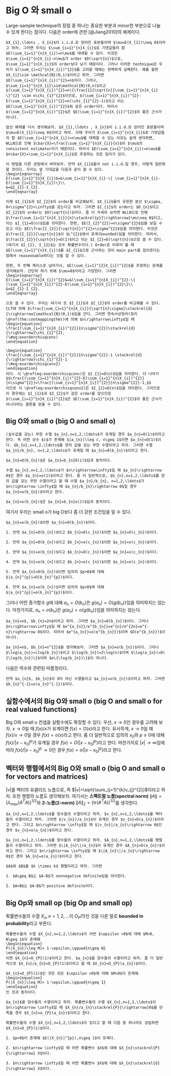 # Big O 와 small o {#bigOsmallo}

Large-sample technique의 장점 중 하나는 중요한 부분과 minor한 부분으로 나눌 수 있게 한다는 점이다. 다음은 order에 관한 [@Jiang2010]의 예제이다.

```example
$X_{1},\ldots , X_{n}$이 i.i.d.로 얻어진 표본들이며 $\mu=E(X_{1})\neq 0$이라고 하자. 그러면 우리는 $\sum_{i=1}^{n}X_{i}$로 기댓값들의 합 $E(\sum_{i=1}^{n}X_{i})=n\mu$를 대체할 수 있다. 이것은 $\sum_{i=1}^{n}X_{i}-n\mu$가 order $O(\sqrt{n})$으로, $\sum_{i=1}^{n}X_{i}$의 order보다 낮기 때문이다. 그러나 이러한 technique은 우리가 $(\sum_{i=1}^{n}X_{i})^{2}$를 고려할 때에는 완벽하게 실패한다. 예를 들면 $X_{i}\sim \mathcal{N}(0,1)$이라고 하자. 그러면 $E(\sum_{i=1}^{n}X_{i})^{2}=n$이다. 그러나, $\sum_{i=1}^{n}X_{i}\sim\mathcal{N}(0,n)$이고 $(\sum_{i=1}^{n}X_{i})^{2}=n\{\frac{1}{\sqrt{n}}\sum_{i=1}^{n}X_{i} \}^{2} \sim n\chi_{1}^{2}$이므로, $(\sum_{i=1}^{n}X_{i})^{2}-E(\sum_{i=1}^{n}X_{i})^{2}=n(\chi_{1}^{2}-1)$이고 이는 $E(\sum_{i=1}^{n}X_{i})^{2}$와 같은 order이다. 따라서 $(\sum_{i=1}^{n}X_{i})^{2}$은 $E(\sum_{i=1}^{n}X_{i})^{2}$의 좋은 근사가 아니다.

```

```example
앞선 예제를 다시 생각해보자. $X_{1},\ldots , X_{n}$이 i.i.d.로 얻어진 표본들이며 $\mu=E(X_{1})\neq 0$이라고 하자. 이때 우리가 $\sum_{i=1}^{n}X_{i}$로 기댓값들의 합 $E(\sum_{i=1}^{n}X_{i})=n\mu$를 대체할 수 있는 이유는 쉽게 생각하면, WLLN으로 인해 $\bar{X}=\frac{\sum_{i=1}^{n}X_{i}}{n}$이 $\mu$의 consistent estimator이기 때문이다. 따라서 $E(\sum_{i=1}^{n}X_{i})=n\mu$를 $n\bar{X}=\sum_{i=1}^{n}X_{i}$로 추정하는 것은 일리가 있다.

이 방법을 다른 관점에서 바라보자. 만약 $X_{i}$들이 not i.i.d.일 경우, 어떻게 일반화 할 것이다. 우리는 앞 기대값을 다음과 같이 쓸 수 있다.
\begin{eqnarray}
E(\sum_{i=1}^{n}X_{i})&=&\sum_{i=1}^{n}X_{i}-\{ \sum_{i=1}^{n}X_{i}-E(\sum_{i=1}^{n}X_{i})\}\\
&=&I_{1}-I_{2}.
\end{eqnarray}

이제 $I_{1}$과 $I_{2}$의 order를 비교해보자. $X_{i}$들이 유한한 분산 $\sigma, 0<\sigma^{2}<\infty$을 갖는다고 하자. 그러면 $I_{1}$의 order는 $O_{n}$이고 $I_{2}$의 order는 $O(\sqrt{n})$이다. 좀 더 자세히 보자면 WLLN으로 인해 $\frac{\sum_{i=1}^{n}X_{i}}{n}\stackrel{p}{\rightarrow}\mu\neq 0$이고, 이는 $I_{1}=O(n)$임을 의미한다. 한편, $E(I_{2}^{2})=n\sigma^{2}$임을 보일 수 있고 이는 $E(\frac{I_{2}}{\sqrt{n}})^{2}=\sigma^{2}$임을 의미한다. 이것은 $\frac{I_{2}}{\sqrt{n}}$이 $L^{2}$에서 유계(bounded)임을 의미한다. 따라서, $\frac{I_{2}}{\sqrt{n}}=O(1)$이고 이는 $I_{2}=O(\sqrt{n})$으로 쓸 수 있다. (여기서 $I_{1}, I_{2}$는 모두 확률변수이다.) Order로 미루어 볼 때 $E(\sum_{i=1}^{n}X_{i})$를 $I_{1}$으로 근사하는 것이 main part를 잡아준다는 점에서 reaseonable하다는 것을 알 수 있다.

한편, 두 번째 케이스로 넘어가서, $E(\sum_{i=1}^{2}X_{i})^{2}$을 추정하는 문제를 생각해보자. 간단히 하기 위해 $\mu=0$이라고 가정한다. 그러면
\begin{eqnarray}
E(\sum_{i=1}^{n}X_{i})^{2}&=&(\sum_{i=1}^{n}X_{i})^{2}-\{ (\sum_{i=1}^{n}X_{i})^{2}-E(\sum_{i=1}^{n}X_{i})^{2}\}\\
&=&I_{1}-I_{2}.
\end{eqnarray}

으로 쓸 수 있다. 우리는 여기서 또 $I_{1}$과 $I_{2}$의 order를 비교해볼 수 있다. CLT에 의해 $\frac{\sum_{i=1}^{n}X_{i}}{\sqrt{n}\sigma}\stackrel{d}{\rightarrow}\mathcal{N}(0,1)$임을 안다. 그러면 연속사상정리(정리 \@ref(thm:contmappingthm))에 의해 $n\rightarrow\infty$일 때
\begin{equation}
\frac{(\sum_{i=1}^{n}X_{i})^{2}}{n\sigma^{2}}\stackrel{d}{\rightarrow}\chi_{1}^{2},
(\#eq:exorderchisqconv)
\end{equation}

\begin{equation}
\frac{(\sum_{i=1}^{n}X_{i})^{2}}{n\sigma^{2}}-1 \stackrel{d}{\rightarrow}\chi_{1}^{2}-1
(\#eq:exorderchisqconv2)
\end{equation}
이다. 식 \@ref(eq:exorderchisqconv)은 $I_{1}=O(n)$임을 의미한다. 더 나아가
$$\frac{(\sum_{i=1}^{n}X_{i})^{2}-E(\sum_{i=1}^{n}X_{i})^{2}}{n\sigma^{2}}=\frac{(\sum_{i=1}^{n}X_{i})^{2}}{n\sigma^{2}}-1,$$
이므로 식 \@ref(eq:exorderchisqconv2)은 $I_{2}=O(n)$임을 의미한다. 그러므로 이 경우에는 $I_{1}$과 $I_{2}$가 같은 order를 갖으므로 $(\sum_{i=1}^{n}X_{i})^{2}$은 $E(\sum_{i=1}^{n}X_{i})^{2}$의 좋은 근사가 아니다라는 결론을 얻을 수 있다.

```

## Big O와 small o (big O and small o)

```definition
(실수값을 갖는) 무한 수열 $a_{n},n=1,2,\ldots$가 유계일 경우 $a_{n}=O(1)$이라고 한다. 즉 어떤 상수 $c$가 존재해 $|a_{n}|\leq c, n\geq 1$이면 $a_{n}=O(1)$이다. $b_{n},n=1,2,\ldots$를 양의 값을 갖는 무한 수열이라고 하자. 그러면 수열 $a_{n}/b_{n}, n=1,2,\ldots$가 유계일 때 $a_{n}=O(b_{n})$이라고 한다.

```

```lemma
$a_{n}=O(b_{n})$은 $a_{n}=b_{n}O(1)$임과 동치이다.

```

```definition
수열 $a_{n},n=1,2,\ldots$가 $n\rightarrow\infty$일 때 $a_{n}\rightarrow 0$인 경우 $a_{n}=o(1)$이라고 한다. 좀 더 일반적으로, $b_{n},n=1,2,\ldots$를 양의 값을 갖는 무한 수열이라고 할 때 수열 $a_{n}/b_{n}, n=1,2,\ldots$가 $n\rightarrow \infty$일 때 $a_{n}/b_{n}\rightarrow 0$일 경우 $a_{n}=o(b_{n})$이라고 한다.

```

```lemma
$a_{n}=o(b_{n})$은 $a_{n}=b_{n}o(1)$임과 동치이다.

```

여기서 우리는 small o가 big O보다 좀 더 강한 조건임을 알 수 있다.

```lemma
$a_{n}=o(b_{n})$이면 $a_{n}=O(b_{n})$이다.

```

```lemma

1. 만약 $a_{n}=O(b_{n})$이고 $b_{n}=O(c_{n})$이면 $a_{n}=O(c_{n})$이다.

2. 만약 $a_{n}=O(b_{n})$이고 $b_{n}=o(c_{n})$이면 $a_{n}=o(c_{n})$이다.

3. 만약 $a_{n}=o(b_{n})$이고 $b_{n}=O(c_{n})$이면 $a_{n}=o(c_{n})$이다.

4. 만약 $a_{n}=o(b_{n})$이고 $b_{n}=o(c_{n})$이면 $a_{n}=o(c_{n})$이다.

5. 만약 $a_{n}=O(b_{n})$이면 임의의 $p>0$에 대해 $|a_{n}^{p}|=O(b_{n}^{p})$이다.

6. 만약 $a_{n}=o(b_{n})$이면 임의의 $p>0$에 대해 $|a_{n}^{p}|=o(b_{n}^{p})$이다.

```

그러나 어떤 증가함수 $g$에 대해 $a_{n}=O(b_{n})$은 $g(a_{n})=O\{g(b_{n})\}$임을 의미하지는 않는다. 마찬가지로, $a_{n}=o(b_{n})$은 $g(a_{n})=o\{g(b_{n})\}$임을 의미하지는 않는다.

```example
$a_{n}=n$, $b_{n}=2n$이라고 하자. 그러면 $a_{n}=O(b_{n})$이다. 그러나 $n\rightarrow\infty$일 때 $e^{a_{n}}/e^{b_{n}}=e^{n}/e^{2n}=e^{-n}\rightarrow 0$이다. 따라서 $e^{a_{n}}=o(e^{b_{n}})$이며 $O(e^{b_{n}})$이 아니다.

```

```example
$a_{n}=n$, $b_{n}=n^{2}$을 생각해보자. 그러면 $a_{n}=o(b_{n})$이다. 그러나 $\log(a_{n})=\log(b_{n})$이고 $\log(b_{n})=2\log(n)$이며 $\log(a_{n})=O\{\log(b_{n})\}$이며 $o\{\log(b_{n})\}$이 아니다.

```

다음은 역수와 관련된 따름정리다.

```lemma
만약 $a_{n}$, $b_{n}$이 0이 아닌 수열들이고 $a_{n}=o(b_{n})$이라고 하자. 그러면 $b_{n}^{-1}=o(a_{n}^{-1})$이다.

```

## 실함수에서의 Big O와 small o (big O and small o for real valued functions)

Big O와 small o 컨셉을 실함수에도 확장할 수 있다. 우선, $x\rightarrow 0$인 경우를 고려해 보자. $x\rightarrow 0$일 때 $f(x)/x$가 유계이면 $f(x)=O(x)$라고 한다. 유사하게, $x\rightarrow 0$일 때 $f(x)/x\rightarrow 0$일 경우 $f(x)=o(x)$라고 한다. 좀 더 일반적으로 임의의 $x_{0}$와 $p\geq 0$에 대해 $f(x)/|x-x_{0}|^{p}$가 유계일 경우 $f(x)=O(|x-x_{0}|^{p})$라고 한다. 마찬가지로 $|x|\rightarrow \infty$임에 따라 $f(x)/|x-x_{0}|^{p}\rightarrow 0$인 경우 $f(x)=o(|x-x_{0}|^{p})$라고 한다. 

## 벡터와 행렬에서의 Big O와 small o (big O and small o for vectors and matrices)

$|v|$를 벡터의 유클리드 노름으로, 즉 $|v|=\sqrt{\sum_{j=1}^{k}v_{j}^{2}}$이라고 하자. 또한 행렬의 노름도 생각해보자. 여기서는 **스펙트럴 노름(spectral norm)** $\|A\|=\{ \lambda_{\text{max}}(A^{T}A)\}^{1/2}$와 **2-노름(2-norm)** $\|A\|_{2}=\{ \text{tr}(A^{T}A) \}^{1/2}$를 생각한다.

```definition
$a_{n},n=1,2,\ldots$를 양수들의 수열이라고 하자. $v_{n},n=1,2,\ldots$를 벡터들의 수열이라고 하자. 그러면 $|v_{n}|/a_{n}$이 유계인 경우 $v_{n}=O(a_{n})$이라고 한다. 그리고 $n\rightarrow \infty$일 때 $|v_{n}|/a_{n}\rightarrow 0$인 경우 $v_{n}=o(a_{n})$이라고 한다.

```

```definition
$a_{n},n=1,2,\ldots$를 양수들의 수열이라고 하자. $A_{n},n=1,2,\ldots$를 행렬들의 수열이라고 하자. 그러면 $\|A_{n}\|/a_{n}$이 유계인 경우 $A_{n}=O(a_{n})$이라고 한다. 그리고 $n\rightarrow \infty$일 때 $\|A_{n}\|/a_{n}\rightarrow 0$인 경우 $A_{n}=o(a_{n})$이라고 한다.

```

```definition
$A$와 $B$를 $k \times k$ 행렬이라고 하자. 그러면

1. $A\geq B$는 $A-B$가 nonnegative definite임을 의미한다.

2. $A>B$는 $A-B$가 positive definite이다.

```

## Big Op와 small op (big Op and small op)

확률변수들의 수열 $X_{n},n=1,2,\ldots$이 $O_{P}(1)$인 것을 다른 말로 **bounded in probability**라고 부른다.

```definition
확률변수들의 수열 $X_{n},n=1,2,\ldots$이 어떤 $\epsilon >0$에 대해 $M>0, N\geq 1$이 존재해
\begin{equation}
P(|X_{n}|\leq M)> 1-\epsilon,\qquad{n\geq N}
\end{equation}
이면 $X_{n}=O_{P}(1)$이라고 한다. $a_{n}$을 양수들의 수열이라고 하자. 좀 더 일반적으로 $X_{n}/a_{n}=O_{P}(1)$이라고 할 때 $X_{n}=O_{P}(a_{n})$이다.

```

```lemma
$X_{n}=O_{P}(1)$인 것은 모든 $\epsilon >0$에 대해 $M>0$이 존재해
\begin{equation}
P(|X_{n}|\leq M)> 1-\epsilon,\qquad{n\geq 1}
\end{equation}
인 것과 동치이다.

```

```definition
$a_{n}$을 양수들의 수열이라고 하자. 확률변수들의 수열 $X_{n},n=1,2,\ldots$이 $n\rightarrow \infty$일 때 $X_{n}/a_{n}\stackrel{P}{\rightarrow}0$를 만족할 경우 $X_{n}=o_{P}(a_{n})$이라고 한다.

```

```theorem
확률변수들의 수열 $X_{n},n=1,2,\ldots$이 있다고 할 때 다음 중 하나라도 성립하면 $X_{n}=O_{P}(1)$이다.

1. $p>0$이 존재해 $E(|X_{n}|^{p}),n\geq 1$이 유계다.

2. $n\rightarrow \infty$일 때 어떤 확률변수 $X$에 대해 $X_{n}\stackrel{P}{\rightarrow} X$이다.

3. $n\rightarrow \infty$일 때 어떤 확률변수 $X$에 대해 $X_{n}\stackrel{d}{\rightarrow} X$이다.

```

